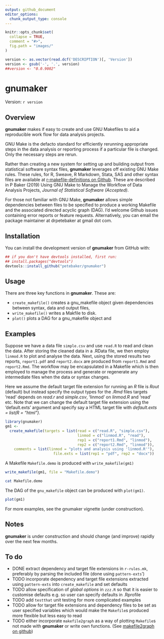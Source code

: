 ```yaml
---
output: github_document
editor_options: 
  chunk_output_type: console
---
```

<!-- README.md is generated from README.Rmd. Please edit that file -->

```r
knitr::opts_chunk$set(
  collapse = TRUE,
  comment = "#>",
  fig.path = "images/"
)

version <- as.vector(read.dcf('DESCRIPTION')[, 'Version'])
version <- gsub('-', '.', version)
##version <- "0.0.9002"
```

# gnumaker

Version: `r version`

## Overview

**gnumaker** makes if easy to create and use GNU Makefiles to aid a reproducible work flow for data analysis projects.

GNU Make is the defacto standard for efficiently rerunning appropriate steps in the data analysis or reporting process if a particular file is changed. Only the necessary steps are rerun.

Rather than creating a new system for setting up and building output from statistical software syntax files, **gnumaker** leverages off existing GNU Make rules. These rules, for R, Sweave, R Markdown, Stata, SAS and other syntax files are available at [r-makefile-definitions on Github](https://github.com/petebaker/r-makefile-definitions). These are described in P Baker (2019) Using GNU Make to Manage the Workflow of Data Analysis Projects, _Journal of Statistical Software (Accepted)_. 

For those not familiar with GNU Make, **gnumaker** allows simple dependencies between files to be specified to produce a working Makefile and the associated directed acyclic graph (DAG). 
I'd welcome Github issues containing error reports or feature requests. 
Alternatively, you can email the package maintainer at drpetebaker at gmail dot com.

## Installation

<!--
Install the latest CRAN version of **gnumaker** with:

```r
##install.packages("gnumaker")
```
-->

You can install the development version of **gnumaker** from GitHub with:
```r
## if you don't have devtools installed, first run:
## install.packages("devtools")
devtools::install_github("petebaker/gnumaker")
```

## Usage

There are three key functions in **gnumaker**. These are:

* `create_makefile()` creates a gnu\_makefile object given dependencies between syntax, data and output files,
* `write_makefile()` writes a Makfile to disk.
* `plot()` plots a DAG for a gnu\_makefile object and

## Examples

Suppose we have a data file `simple.csv` and use `read.R` to read and
clean the data. After storing the cleaned data in a .RData file, we
then employ `linmod.R` to plot and analyse the data. Next, using the
stored results two reports, `report1.pdf` and `report2.docx` are
produced from `report1.Rmd` and `report2.Rmd`. The workflow may be
encapsulated in a Makefile which is then employed to manage the
process and generate or regenerate any intermediate files when the
data or syntax changes.

Here we assume the default target file extension for running an _R_
file is _Rout_ (default) but instead specify the output types for the
_.Rmd_ files targets 'read' depends on _read.r_ and _simple.csv_,
'linmod' on _linmod.R_ and 'read' etc. Note that we can change the
default target file extension using the 'default.exts' argument and
specify say a HTML target file with _default.exts = list(R = "html")_.


```r
library(gnumaker)
gm1 <-
  create_makefile(targets = list(read = c("read.R", "simple.csv"),
                                 linmod = c("linmod.R", "read"),
                                 rep1 = c("report1.Rmd", "linmod"),
                                 rep2 = c("report2.Rmd", "linmod")),
    comments = list(linmod = "plots and analysis using 'linmod.R'"),
                      file.exts = list(rep1 = "pdf", rep2 = "docx"))
```

A Makefile `Makefile.demo` is produced with `write_makefile(gm1)`

```r
write_makefile(gm1, file = "Makefile.demo")
```

```bash
cat Makefile.demo
```

The DAG of the `gnu_makefile` object can be produced with `plot(gm1)`.

```r
plot(gm1)
```

For more examples, see the gnumaker vignette (under construction).

## Notes

**gnumaker** is under construction and should change (and improve)
rapidly over the next few months.

## To do

- DONE extract dependency and target file extensions in `r-rules.mk`,
  preferably by parsing the included file (done using `pattern-exts`')
- TODO incorporate dependency and target file extensions extracted
  using `pattern-exts` into `create_makefile` and set defaults
- TODO allow specification of _global options_ in `zzz.R` so that it
  is easier to customise defaults e.g. so user can specify defaults in
  .Rprofile
- TODO add `testthat` unit testing for more complicated examples
- TODO allow for target file extensions and dependency files to be set
  as user specified variables which would make the `Makefile`s
  produced more flexible but less easy to read
- TODO either incorporate `makefile2graph` as a way of plotting `Makefile`s not
  made with **gnumaker** or write own functions.
  (See [makefile2graph on github](https://github.com/lindenb/makefile2graph "makefile2graph on github"))
